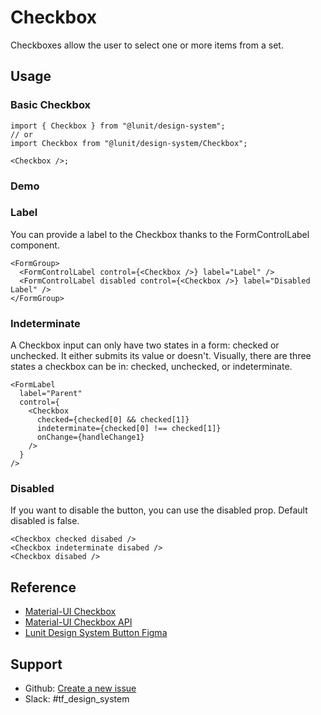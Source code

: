 

<Meta name="Checkbox Docs" of={BasicCheckbox} />

# Checkbox

Checkboxes allow the user to select one or more items from a set.

## Usage

### Basic Checkbox

```tsx
import { Checkbox } from "@lunit/design-system";
// or
import Checkbox from "@lunit/design-system/Checkbox";

<Checkbox />;
```

### Demo

<Canvas of={BasicCheckbox.BasicCheckbox} sourceState="none" />

<Controls />

### Label

You can provide a label to the Checkbox thanks to the FormControlLabel component.

<Canvas of={BasicCheckbox.Label} sourceState="none" />

```tsx
<FormGroup>
  <FormControlLabel control={<Checkbox />} label="Label" />
  <FormControlLabel disabled control={<Checkbox />} label="Disabled Label" />
</FormGroup>
```

### Indeterminate

A Checkbox input can only have two states in a form: checked or unchecked. It either submits its value or doesn't. Visually, there are three states a checkbox can be in: checked, unchecked, or indeterminate.

<Canvas of={BasicCheckbox.Indeterminate} sourceState="none" />

```tsx
<FormLabel
  label="Parent"
  control={
    <Checkbox
      checked={checked[0] && checked[1]}
      indeterminate={checked[0] !== checked[1]}
      onChange={handleChange1}
    />
  }
/>
```

### Disabled

If you want to disable the button, you can use the disabled prop.
Default disabled is false.

<Canvas of={BasicCheckbox.Disabled} sourceState="none" />

```tsx
<Checkbox checked disabed />
<Checkbox indeterminate disabed />
<Checkbox disabed />
```

## Reference

- [Material-UI Checkbox](https://mui.com/material-ui/react-checkbox/)
- [Material-UI Checkbox API](https://mui.com/material-ui/api/checkbox/)
- [Lunit Design System Button Figma](https://www.figma.com/file/BSdRUpEPp7XiJ9YnEqpf6F/1.0.0_Components?type=design&node-id=1923-6820&mode=design&t=0BjGJV6Ef9WjfuCD-0)

## Support

- Github: [Create a new issue](https://github.com/lunit-io/design-system/issues/new)
- Slack: #tf_design_system
